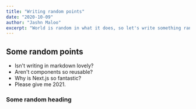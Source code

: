 ```yaml
---
title: "Writing random points"
date: "2020-10-09"
author: "Jashn Maloo"
excerpt: "World is random in what it does, so let's write something random"
---
```



## Some random points

- Isn't writing in markdown lovely?
- Aren't components so reusable?
- Why is Next.js so fantastic?
- Please give me 2021.

### Some random heading